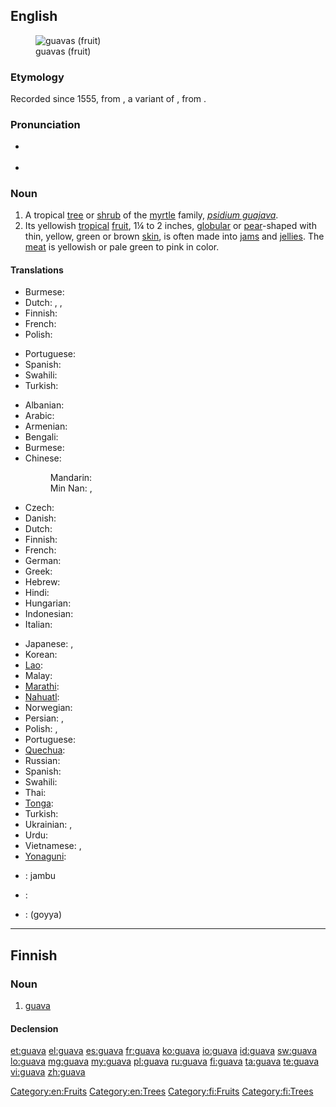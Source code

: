 ==English==
{{wikipedia}}
[[Image:Psidium guajava fruit.jpg|thumb|guavas (fruit)]]

===Etymology===
Recorded since 1555, from {{etyl|es}} {{term|guaya|lang=es}}, a variant of {{term|guayaba|lang=es}}, from {{etyl|awd}} {{term|guayabo||guava tree}}.

===Pronunciation===
* {{a|US}} {{IPA|/ˈɡwɑvə/}}
* {{rhymes|ɑːvə}}

===Noun===
{{en-noun}}

# A tropical [[tree]] or [[shrub]] of the [[myrtle]] family, ''[[psidium guajava]]''.
# Its yellowish [[tropical]] [[fruit]], 1¼ to 2 inches, [[globular]] or [[pear]]-shaped with thin, yellow, green or brown [[skin]], is often made into [[jam]]s and [[jelly|jellies]]. The [[meat]] is yellowish or pale green to pink in color.

====Translations====
{{trans-top|tree or shrub}}
* Burmese: {{t|my|မာလကာပင်|tr=mà-là-kà-pin|sc=Mymr}}
* Dutch: {{t|nl|guave}}, {{t|nl|guaveboom}}, {{t|nl|guavestruik}}
* Finnish: {{t+|fi|guava}}
* French: {{t+|fr|goyavier|m}}
* Polish: {{t-|pl|guawa|f}}
{{trans-mid}}
* Portuguese: {{t|pt|goiabeira|f}}
* Spanish: {{t+|es|guayabo}}
* Swahili: {{t|sw|mpera}}
* Turkish: {{t|tr|guava}}
{{trans-bottom}}

{{trans-top|fruit}}
* Albanian: {{t|sq|gujava|f|xs=Albanian}}
* Arabic: {{t|ar|غوافة|f|tr=ġuwāfa}}
* Armenian: {{t-|hy|գուավա|tr=guava}}
* Bengali: {{t|bn|পেয়ারা|tr=peyara|sc=Beng}}
* Burmese: {{t|my|မာလကာသီး|tr=mà-la-kà-thí|sc=Mymr}}
* Chinese:
*: Mandarin: {{t-|cmn|番石榴|tr=fānshíliu|sc=Hani}}
*: Min Nan: {{tø|nan|林菝仔|tr=ná-pua̍t-á, ná-pa̍t-á|sc=Hans}}, {{tø|nan|菝仔|tr=pua̍t-á, pa̍t-á|sc=Hans}}
* Czech: {{t-|cs|guava}}
* Danish: {{t-|da|guava}}
* Dutch: {{t|nl|guave}}
* Finnish: {{t+|fi|guava}}
* French: {{t+|fr|goyave|f}}
* German: {{t|de|Guave|f}}
* Greek: {{t|el|γκουάβα|f|tr=guáva}}
* Hebrew: {{t|he|גויאבה|f|tr=guyava|sc=Hebr}}
* Hindi: {{t|hi|अमरूद|tr=amrūd|sc=Deva}}
* Hungarian: {{t|hu|gujávafa}}
* Indonesian: {{t|id|jambu batu|xs=Indonesian}}
* Italian: {{t-|it|guava|f}}
{{trans-mid}}
* Japanese: {{t|ja|グアバ|tr=guaba}}, {{t|ja|グアヴァ|tr=guava|sc=Jpan}}
* Korean: {{t|ko|구아바|f|tr=guaba|sc=Hang}}
* [[Lao]]: {{t|lo|ໝາກສີດາ|sc=Laoo}}
* Malay: {{t|ms|jambu batu|xs=Malay}}
* [[Marathi]]: {{t|mr|पेरू|tr=perū|sc=Deva|xs=Marathi}}
* [[Nahuatl]]: {{t|nah|xālxocotl|xs=Nahuatl}}
* Norwegian: {{t-|no|guava}}
* Persian: {{t|fa|گواوا|tr=gvâvâ|sc=fa-Arab}}, {{t|fa|امرود|tr=amrud|sc=fa-Arab}}
* Polish: {{t|pl|gujawa|f}}, {{t-|pl|guawa|f}}
* Portuguese: {{t+|pt|goiaba|f}}
* [[Quechua]]: {{t|qu|sawintu|xs=Quechua}}
* Russian: {{t|ru|гуава|f|tr=guáva}}
* Spanish: {{t+|es|guayaba|f}}
* Swahili: {{t|sw|pera}}
* Thai: {{t+|th|ฝรั่ง|tr=farang}}
* [[Tonga]]: {{tø|to|kuava}}
* Turkish: {{t|tr|guava}}
* Ukrainian: {{t|uk|гуаява|f|tr=huajáva}}, {{t|uk|гуава|f|tr=huáva}}
* Urdu: {{t|ur|امرود|tr=amrūd|sc=ur-Arab}}
* Vietnamese: {{t+|vi|ổi|xs=Vietnamese}}, {{t|vi|trái ổi}}
* [[Yonaguni]]: {{tø|yoi|バンシル|tr=baŋshiru}}
{{trans-bottom}}

{{checktrans-top}}
* {{ttbc|id}}: jambu
* {{ttbc|te}}: {{t|te|జామ|tr=jaama}}
* {{ttbc|ta}}: (goyya)
{{trans-bottom}}

[[Category:en:Fruits]]
[[Category:en:Trees]]

----

==Finnish==

===Noun===
{{fi-noun}}

# [[#English|guava]]

====Declension====
{{fi-decl-koira|guav}}

[[Category:fi:Fruits]]
[[Category:fi:Trees]]

[[et:guava]]
[[el:guava]]
[[es:guava]]
[[fr:guava]]
[[ko:guava]]
[[io:guava]]
[[id:guava]]
[[sw:guava]]
[[lo:guava]]
[[mg:guava]]
[[my:guava]]
[[pl:guava]]
[[ru:guava]]
[[fi:guava]]
[[ta:guava]]
[[te:guava]]
[[vi:guava]]
[[zh:guava]]